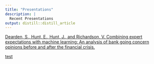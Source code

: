```yaml
---
title: "Presentations"
description: |
  Recent Presentations
output: distill::distill_article
---
```


[Dearden, S., Hunt, E., Hunt, J., and Richardson, V. Combining expert expectations with machine learning: An analysis of bank going concern opinions before and after the financial crisis.](Bank-Failure.html)

[test](Presentation/blob/main/Bank-Failure.html)
